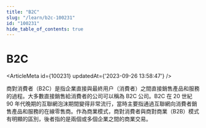 ```yaml
---
title: "B2C"
slug: "/learn/b2c-100231"
id: "100231"
hide_table_of_contents: true
---
```



# B2C

<ArticleMeta id={100231} updatedAt={'2023-09-26 13:58:47'} />
<div className='border-solid border-b border-t-0 my-4 border-[var(--ifm-color-gray-300)]' />

商對消費者（B2C）是指企業直接與最終用户（消費者）之間直接銷售產品和服務的過程。大多數直接銷售給消費者的公司可以稱為 B2C 公司。B2C 在 20 世紀 90 年代晚期的互聯網泡沫期間變得非常流行，當時主要指通過互聯網向消費者銷售產品和服務的在線零售商。作為商業模式，商對消費者與商對商業（B2B）模式有明顯的區別，後者指的是兩個或多個企業之間的商業交易。
